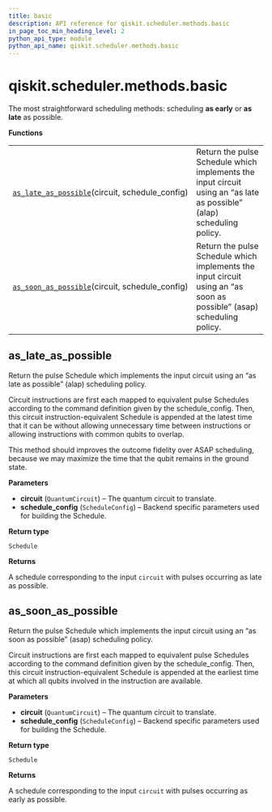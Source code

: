 ```yaml
---
title: basic
description: API reference for qiskit.scheduler.methods.basic
in_page_toc_min_heading_level: 2
python_api_type: module
python_api_name: qiskit.scheduler.methods.basic
---
```


<span id="qiskit-scheduler-methods-basic" />

# qiskit.scheduler.methods.basic

The most straightforward scheduling methods: scheduling **as early** or **as late** as possible.

**Functions**

|                                                                                                                                                              |                                                                                                                       |
| ------------------------------------------------------------------------------------------------------------------------------------------------------------ | --------------------------------------------------------------------------------------------------------------------- |
| [`as_late_as_possible`](#qiskit.scheduler.methods.basic.as_late_as_possible "qiskit.scheduler.methods.basic.as_late_as_possible")(circuit, schedule\_config) | Return the pulse Schedule which implements the input circuit using an “as late as possible” (alap) scheduling policy. |
| [`as_soon_as_possible`](#qiskit.scheduler.methods.basic.as_soon_as_possible "qiskit.scheduler.methods.basic.as_soon_as_possible")(circuit, schedule\_config) | Return the pulse Schedule which implements the input circuit using an “as soon as possible” (asap) scheduling policy. |

## as\_late\_as\_possible

<Function id="qiskit.scheduler.methods.basic.as_late_as_possible" github="https://github.com/qiskit/qiskit/tree/stable/0.17/qiskit/scheduler/methods/basic.py" signature="as_late_as_possible(circuit, schedule_config)">
  Return the pulse Schedule which implements the input circuit using an “as late as possible” (alap) scheduling policy.

  Circuit instructions are first each mapped to equivalent pulse Schedules according to the command definition given by the schedule\_config. Then, this circuit instruction-equivalent Schedule is appended at the latest time that it can be without allowing unnecessary time between instructions or allowing instructions with common qubits to overlap.

  This method should improves the outcome fidelity over ASAP scheduling, because we may maximize the time that the qubit remains in the ground state.

  **Parameters**

  *   **circuit** (`QuantumCircuit`) – The quantum circuit to translate.
  *   **schedule\_config** (`ScheduleConfig`) – Backend specific parameters used for building the Schedule.

  **Return type**

  `Schedule`

  **Returns**

  A schedule corresponding to the input `circuit` with pulses occurring as late as possible.
</Function>

## as\_soon\_as\_possible

<Function id="qiskit.scheduler.methods.basic.as_soon_as_possible" github="https://github.com/qiskit/qiskit/tree/stable/0.17/qiskit/scheduler/methods/basic.py" signature="as_soon_as_possible(circuit, schedule_config)">
  Return the pulse Schedule which implements the input circuit using an “as soon as possible” (asap) scheduling policy.

  Circuit instructions are first each mapped to equivalent pulse Schedules according to the command definition given by the schedule\_config. Then, this circuit instruction-equivalent Schedule is appended at the earliest time at which all qubits involved in the instruction are available.

  **Parameters**

  *   **circuit** (`QuantumCircuit`) – The quantum circuit to translate.
  *   **schedule\_config** (`ScheduleConfig`) – Backend specific parameters used for building the Schedule.

  **Return type**

  `Schedule`

  **Returns**

  A schedule corresponding to the input `circuit` with pulses occurring as early as possible.
</Function>

